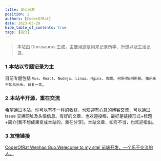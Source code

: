 ```yaml
---
title: 谈心会友
position: 1
authors: [CoderOfRat]
date: 2023-03-29
hide_table_of_contents: true
tags: [简介]
---
```


> 本站由 Docusaurus 生成，主要用途是用来记录所学、所想以及生活记录。

### 1.本站以专题记录为主

目前专题包括 `Vue`、`React`、`Nodejs`、`Linux`、`Nginx`、`收藏`、`何所得&何所获`、`独乐乐不如众乐乐`、`日复一文`。

### 2.本站半开源，重在交流

希望通过本站，你可以有不一样的收获，也欢迎有心意的博客交流，可以通过 issue 交换网址及头像信息。有好的文章，也欢迎投稿，最好是链接形式+标题+简介[我不想成果变成本站的，重在分享]。本站文章，如有不当，也欢迎指出。

### 3.友情链接

<div>
  <a style={{ width: "100%", height: "60px", display: "flex",alignItems: 'center',backgroundColor: 'rgba(0,25,0,.1)' }} href="https://coderofrat.github.io/SunnyRatArea/">
    <div
      style={{
        width: "58px",
        height: "58px",
        background:
          "url(https://github.com/CoderOfRat.png) no-repeat center center / 100% 100%",
        border: '1px solid rgba(255,255,255,.3)',
        borderRadius: '4px',
        overflow: 'hidden',
        margin: '0 4px 0 1px'
      }}
    ></div>
    <div style={{ height: "58px", flex: 1,overflow: 'hidden' }}>
      <div
        style={{
          display: "flex",
          flexDirection: "column",
          justifyContent: "space-around",
        }}
      >
        <span>CoderOfRat Wenhao Guo.Welecome to my site!</span>
        <span>前端开发，一个乐于交流的人。</span>
      </div>
    </div>
  </a>
</div>

